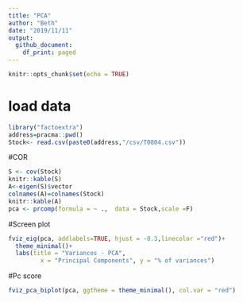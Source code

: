 ---
title: "PCA"
author: "Beth"
date: "2019/11/11"
output:
  github_document:
    df_print: paged
---

```{r setup, include=FALSE}
knitr::opts_chunk$set(echo = TRUE)
```

# load data
```{r loading data,message=FALSE,warning=FALSE}
library("factoextra")
address=pracma::pwd()
Stock<- read.csv(paste0(address,"/csv/T0804.csv"))
```

#COR
```{r}

S <- cov(Stock) 
knitr::kable(S)
A<-eigen(S)$vector
colnames(A)=colnames(Stock)
knitr::kable(A)
pca <- prcomp(formula = ~ .,  data = Stock,scale =F) 
```

#Screen plot
```{r Screenplot}
fviz_eig(pca, addlabels=TRUE, hjust = -0.3,linecolor ="red")+
  theme_minimal()+
  labs(title = "Variances - PCA",
         x = "Principal Components", y = "% of variances")
```

#Pc score
```{r Pcscore}
fviz_pca_biplot(pca, ggtheme = theme_minimal(), col.var = "red")
```



